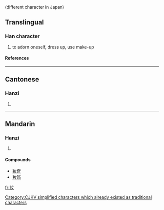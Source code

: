 {{see|妝|粧}} (different character in Japan)

==Translingual==
===Han character===
{{Han char|rn=38|rad=女|as=03|sn=6|four=|canj=中一女 (LMV)}}
# to adorn oneself, dress up, use make-up
====References====
{{Han ref|kx=0256.041|hdz=21027.070|uh=5986|ud=22918}}
----
==Cantonese==
===Hanzi===
{{yue-hanzi|jyut=|y=jong1}}
# {{defn|Cantonese}}
----
==Mandarin==
===Hanzi===
{{cmn-hanzi|tra=妝|pin=[[zhuāng]] ([[zhuang1]])|wg=chuang<sup>1</sup>}}
# {{defn|Mandarin}}

====Compounds====
*[[妆奁]]
*[[妆饰]]




[[Category:CJKV simplified characters which already existed as traditional characters]]

[[fr:妆]]